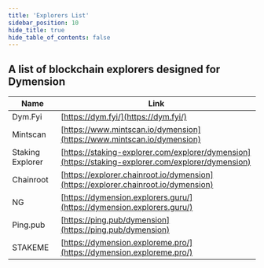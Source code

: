 ```yaml
---
title: 'Explorers List'
sidebar_position: 10
hide_title: true
hide_table_of_contents: false
---
```



<PageTitle iconUrl="img/dymension-icon.svg" title="Dymension Explorers List" />

## A list of blockchain explorers designed for Dymension

| Name             | Link |
| ---------------- | ---- |
| Dym.Fyi | [https://dym.fyi/](https://dym.fyi/) |
| Mintscan | [https://www.mintscan.io/dymension](https://www.mintscan.io/dymension) |
| Staking Explorer | [https://staking-explorer.com/explorer/dymension](https://staking-explorer.com/explorer/dymension) |
| Chainroot | [https://explorer.chainroot.io/dymension](https://explorer.chainroot.io/dymension) |
| NG | [https://dymension.explorers.guru/](https://dymension.explorers.guru/) |
| Ping.pub | [https://ping.pub/dymension](https://ping.pub/dymension) |
| STAKEME | [https://dymension.exploreme.pro/](https://dymension.exploreme.pro/) |
